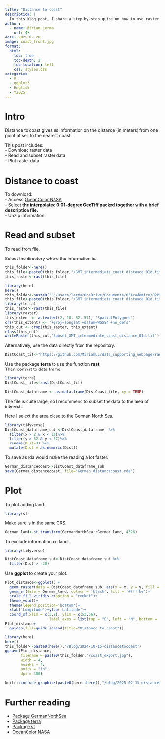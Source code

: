 ```yaml
---
title: "Distance to coast"
description: |
  In this blog post, I share a step-by-step guide on how to use raster data from distance to the coast. I walk you through the steps I used using the North German Sea as an example.
author:
  - name: Miriam Lerma
    url: {}
date: 2025-02-20
image: coast_front.jpg
format:
  html:
    toc: true
    toc-depth: 2
    toc-location: left
    css: styles.css
categories:
  - R
  - ggplot2
  - English
  - Y2025
---
```


# Intro

Distance to coast gives us information on the distance (in meters) from one point at sea to the nearest coast.

This post includes:\
- Download raster data\
- Read and subset raster data\
- Plot raster data

# Distance to coast

To download:\
- Access [OceanColor NASA](https://oceancolor.gsfc.nasa.gov/resources/docs/distfromcoast/)\
- Select **the interpolated 0.01-degree GeoTiff packed together with a brief description file.**\
- Unzip information.

# Read and subset

To read from file.

Select the directory where the information is.

```r
this_folder<-here()
this_file<-paste0(this_folder,"/GMT_intermediate_coast_distance_01d.tif")
this_raster<-rast(this_file)
```

```r
library(here)
here()
this_folder<-paste0("C:/Users/lerma/OneDrive/Documents/03Academico/02Proyectos-Postdoc/2025/1Programming/1Distill/Tests/")
this_file<-paste0(this_folder,"/GMT_intermediate_coast_distance_01d.tif")
library(terra)
this_raster<-rast(this_file)
library(raster)
this_extent <- as(extent(2, 10, 52, 57), 'SpatialPolygons')
crs(this_extent) <- "+proj=longlat +datum=WGS84 +no_defs"
this_cut <- crop(this_raster, this_extent)
class(this_cut)
writeRaster(this_cut,'Subset_GMT_intermediate_coast_distance_01d.tif')
```

Alternatively, use the data directly from the repository.

```r
DistCoast_tif<-"https://github.com/MiriamLL/data_supporting_webpage/raw/refs/heads/main/Blog/2025/DistanceToCoast/Subset_GMT_intermediate_coast_distance_01d.tif"
```

Use the package **terra** to use the function **rast**.\
Then convert to data frame.

```r
library(terra)
DistCoast_file<-rast(DistCoast_tif)
```

```r
DistCoast_dataframe <- as.data.frame(DistCoast_file, xy = TRUE)
```

The file is quite large, so I recommend to subset the data to the area of interest.

Here I select the area close to the German North Sea.

```r
library(tidyverse)
DistCoast_dataframe_sub <-DistCoast_dataframe  %>%
  filter(x > 2 & x < 10)%>%
  filter(y > 52 & y < 57)%>%
  rename(Dist=3) %>%
  mutate(Dist = as.numeric(Dist))
```

To save as rda would make the reading a lot faster.

```r
German_distancecoast<-DistCoast_dataframe_sub
save(German_distancecoast, file="German_distancecoast.rda")
```

# Plot

To plot adding land.

```r
library(sf)
```

Make sure is in the same CRS.

```r
German_land<-st_transform(GermanNorthSea::German_land, 4326)
```

To exclude information on land.

```r
library(tidyverse)
```

```r
DistCoast_dataframe_sub<-DistCoast_dataframe_sub %>%
  filter(Dist > -20)
```

Use **ggplot** to create your plot.

```r
Plot_distance<-ggplot() +
  geom_raster(data = DistCoast_dataframe_sub, aes(x = x, y = y, fill = Dist)) +
  geom_sf(data = German_land, colour = 'black', fill = '#ffffbe')+
  scale_fill_viridis_c(option = "rocket")+
  theme_void()+
  theme(legend.position='bottom')+
  xlab('Longitude')+ylab('Latitude')+
  coord_sf(xlim = c(3,9), ylim = c(53,56),
                    label_axes = list(top = "E", left = "N", bottom = 'E', right='N'))
Plot_distance+
  guides(fill=guide_legend(title="Distance to coast"))
```

```r
library(here)
here()
this_folder<-paste0(here(),"/Blog/2024-10-15-distancetocoast")
ggsave(Plot_distance,
       filename = paste0(this_folder,"/coast_export.jpg"),
       width = 4, 
       height = 4, 
       units = "in",
       dpi = 300)
```

```r
knitr::include_graphics(paste0(here::here(),"/blog/2025-02-15-distancetocoast/coast_export.jpg"))
```

# Further reading

-   [Package GermanNorthSea](https://github.com/MiriamLL/GermanNorthSea)
-   [Package terra](https://rspatial.github.io/terra/)
-   [Package sf](https://r-spatial.github.io/sf/)
-   [OceanColor NASA](https://oceancolor.gsfc.nasa.gov/resources/docs/distfromcoast/)
